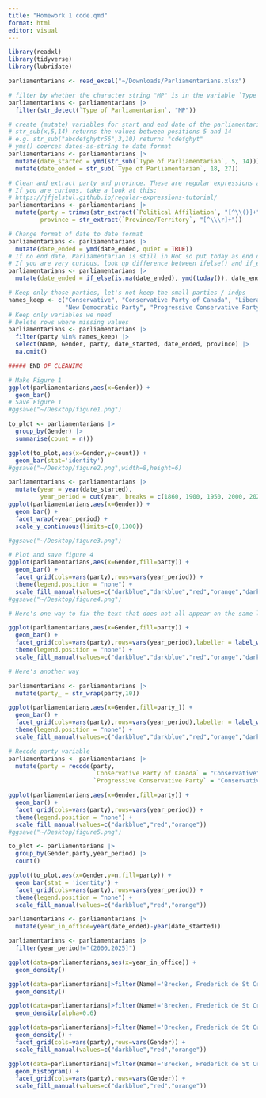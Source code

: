 ```yaml
---
title: "Homework 1 code.qmd"
format: html
editor: visual
---
```


```r
library(readxl)
library(tidyverse)
library(lubridate)

parliamentarians <- read_excel("~/Downloads/Parliamentarians.xlsx")

# filter by whether the character string "MP" is in the variable `Type of Parliamentarian`
parliamentarians <- parliamentarians |>
  filter(str_detect(`Type of Parliamentarian`, "MP"))

# create (mutate) variables for start and end date of the parliamentarian
# str_sub(x,5,14) returns the values between positions 5 and 14
# e.g. str_sub("abcdefghytr56",3,10) returns "cdefghyt"
# yms() coerces dates-as-string to date format 
parliamentarians <- parliamentarians |>
  mutate(date_started = ymd(str_sub(`Type of Parliamentarian`, 5, 14))) |>
  mutate(date_ended = str_sub(`Type of Parliamentarian`, 18, 27))

# Clean and extract party and province. These are regular expressions and it's fine if it's not clear. Regular expression extract/replace data based on patterns.
# If you are curious, take a look at this:
# https://jfjelstul.github.io/regular-expressions-tutorial/
parliamentarians <- parliamentarians |>
  mutate(party = trimws(str_extract(`Political Affiliation`, "[^\\()]+")),
         province = str_extract(`Province/Territory`, "[^\\\r]+"))

# Change format of date to date format
parliamentarians <- parliamentarians |>
  mutate(date_ended = ymd(date_ended, quiet = TRUE))
# If no end date, Parliamentarian is still in HoC so put today as end date.
# If you are very curious, look up difference between ifelse() and if_else()
parliamentarians <- parliamentarians |>
  mutate(date_ended = if_else(is.na(date_ended), ymd(today()), date_ended))

# Keep only those parties, let's not keep the small parties / indps
names_keep <- c("Conservative", "Conservative Party of Canada", "Liberal Party of Canada", 
                "New Democratic Party", "Progressive Conservative Party")
# Keep only variables we need
# Delete rows where missing values
parliamentarians <- parliamentarians |>
  filter(party %in% names_keep) |>
  select(Name, Gender, party, date_started, date_ended, province) |>
  na.omit()

##### END OF CLEANING

# Make Figure 1
ggplot(parliamentarians,aes(x=Gender)) +
  geom_bar()
# Save Figure 1
#ggsave("~/Desktop/figure1.png")

to_plot <- parliamentarians |>
  group_by(Gender) |>
  summarise(count = n())

ggplot(to_plot,aes(x=Gender,y=count)) +
  geom_bar(stat='identity')
#ggsave("~/Desktop/figure2.png",width=8,height=6)

parliamentarians <- parliamentarians |>
  mutate(year = year(date_started),
         year_period = cut(year, breaks = c(1860, 1900, 1950, 2000, 2025), dig.lab = 4))
ggplot(parliamentarians,aes(x=Gender)) +
  geom_bar() +
  facet_wrap(~year_period) + 
  scale_y_continuous(limits=c(0,1300))

#ggsave("~/Desktop/figure3.png")

# Plot and save figure 4
ggplot(parliamentarians,aes(x=Gender,fill=party)) +
  geom_bar() +
  facet_grid(cols=vars(party),rows=vars(year_period)) +
  theme(legend.position = "none") +
  scale_fill_manual(values=c("darkblue","darkblue","red","orange","darkblue"))
#ggsave("~/Desktop/figure4.png")

# Here's one way to fix the text that does not all appear on the same line for parties

ggplot(parliamentarians,aes(x=Gender,fill=party)) +
  geom_bar() +
  facet_grid(cols=vars(party),rows=vars(year_period),labeller = label_wrap_gen(width = 10)) +
  theme(legend.position = "none") +
  scale_fill_manual(values=c("darkblue","darkblue","red","orange","darkblue"))

# Here's another way  

parliamentarians <- parliamentarians |> 
  mutate(party_ = str_wrap(party,10))

ggplot(parliamentarians,aes(x=Gender,fill=party_)) +
  geom_bar() +
  facet_grid(cols=vars(party),rows=vars(year_period),labeller = label_wrap_gen(width = 10)) +
  theme(legend.position = "none") +
  scale_fill_manual(values=c("darkblue","darkblue","red","orange","darkblue"))

# Recode party variable
parliamentarians <- parliamentarians |>
  mutate(party = recode(party, 
                        `Conservative Party of Canada` = "Conservative", 
                        `Progressive Conservative Party` = "Conservative"))

ggplot(parliamentarians,aes(x=Gender,fill=party)) +
  geom_bar() +
  facet_grid(cols=vars(party),rows=vars(year_period)) +
  theme(legend.position = "none") +
  scale_fill_manual(values=c("darkblue","red","orange"))
#ggsave("~/Desktop/figure5.png")

to_plot <- parliamentarians |>
  group_by(Gender,party,year_period) |>
  count()

ggplot(to_plot,aes(x=Gender,y=n,fill=party)) +
  geom_bar(stat = 'identity') +
  facet_grid(cols=vars(party),rows=vars(year_period)) +
  theme(legend.position = "none") +
  scale_fill_manual(values=c("darkblue","red","orange"))

parliamentarians <- parliamentarians |>
  mutate(year_in_office=year(date_ended)-year(date_started))

parliamentarians <- parliamentarians |>
  filter(year_period!="(2000,2025]")

ggplot(data=parliamentarians,aes(x=year_in_office)) +
  geom_density()

ggplot(data=parliamentarians|>filter(Name!='Brecken, Frederick de St Croix'),aes(x=year_in_office)) +
  geom_density()

ggplot(data=parliamentarians|>filter(Name!='Brecken, Frederick de St Croix'),aes(x=year_in_office,fill=Gender)) +
  geom_density(alpha=0.6)

ggplot(data=parliamentarians|>filter(Name!='Brecken, Frederick de St Croix'),aes(x=year_in_office,fill=party)) +
  geom_density() +
  facet_grid(cols=vars(party),rows=vars(Gender)) +
  scale_fill_manual(values=c("darkblue","red","orange"))

ggplot(data=parliamentarians|>filter(Name!='Brecken, Frederick de St Croix'),aes(x=year_in_office,fill=party)) +
  geom_histogram() +
  facet_grid(cols=vars(party),rows=vars(Gender)) +
  scale_fill_manual(values=c("darkblue","red","orange"))
```